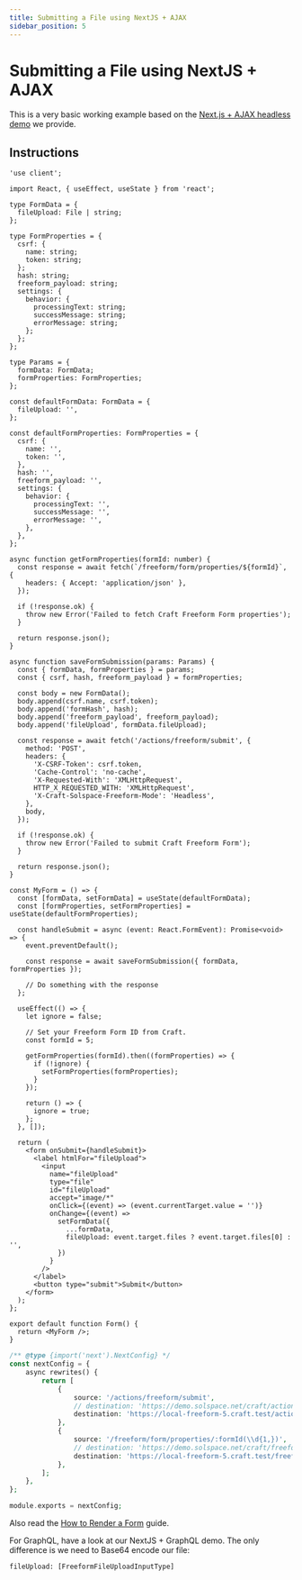 ```yaml
---
title: Submitting a File using NextJS + AJAX
sidebar_position: 5
---
```




# Submitting a File using NextJS + AJAX

This is a very basic working example based on the [Next.js + AJAX headless demo](https://github.com/solspace/craft-freeform-demo-nextjs-ajax) we provide.

## Instructions

```tsx showLineNumbers
'use client';

import React, { useEffect, useState } from 'react';

type FormData = {
  fileUpload: File | string;
};

type FormProperties = {
  csrf: {
    name: string;
    token: string;
  };
  hash: string;
  freeform_payload: string;
  settings: {
    behavior: {
      processingText: string;
      successMessage: string;
      errorMessage: string;
    };
  };
};

type Params = {
  formData: FormData;
  formProperties: FormProperties;
};

const defaultFormData: FormData = {
  fileUpload: '',
};

const defaultFormProperties: FormProperties = {
  csrf: {
    name: '',
    token: '',
  },
  hash: '',
  freeform_payload: '',
  settings: {
    behavior: {
      processingText: '',
      successMessage: '',
      errorMessage: '',
    },
  },
};

async function getFormProperties(formId: number) {
  const response = await fetch(`/freeform/form/properties/${formId}`, {
    headers: { Accept: 'application/json' },
  });

  if (!response.ok) {
    throw new Error('Failed to fetch Craft Freeform Form properties');
  }

  return response.json();
}

async function saveFormSubmission(params: Params) {
  const { formData, formProperties } = params;
  const { csrf, hash, freeform_payload } = formProperties;

  const body = new FormData();
  body.append(csrf.name, csrf.token);
  body.append('formHash', hash);
  body.append('freeform_payload', freeform_payload);
  body.append('fileUpload', formData.fileUpload);

  const response = await fetch('/actions/freeform/submit', {
    method: 'POST',
    headers: {
      'X-CSRF-Token': csrf.token,
      'Cache-Control': 'no-cache',
      'X-Requested-With': 'XMLHttpRequest',
      HTTP_X_REQUESTED_WITH: 'XMLHttpRequest',
      'X-Craft-Solspace-Freeform-Mode': 'Headless',
    },
    body,
  });

  if (!response.ok) {
    throw new Error('Failed to submit Craft Freeform Form');
  }

  return response.json();
}

const MyForm = () => {
  const [formData, setFormData] = useState(defaultFormData);
  const [formProperties, setFormProperties] = useState(defaultFormProperties);

  const handleSubmit = async (event: React.FormEvent): Promise<void> => {
    event.preventDefault();

    const response = await saveFormSubmission({ formData, formProperties });

    // Do something with the response
  };

  useEffect(() => {
    let ignore = false;

    // Set your Freeform Form ID from Craft.
    const formId = 5;

    getFormProperties(formId).then((formProperties) => {
      if (!ignore) {
        setFormProperties(formProperties);
      }
    });

    return () => {
      ignore = true;
    };
  }, []);

  return (
    <form onSubmit={handleSubmit}>
      <label htmlFor="fileUpload">
        <input
          name="fileUpload"
          type="file"
          id="fileUpload"
          accept="image/*"
          onClick={(event) => (event.currentTarget.value = '')}
          onChange={(event) =>
            setFormData({
              ...formData,
              fileUpload: event.target.files ? event.target.files[0] : '',
            })
          }
        />
      </label>
      <button type="submit">Submit</button>
    </form>
  );
};

export default function Form() {
  return <MyForm />;
}
```

```php showLineNumbers
/** @type {import('next').NextConfig} */
const nextConfig = {
    async rewrites() {
        return [
            {
                source: '/actions/freeform/submit',
                // destination: 'https://demo.solspace.net/craft/actions/freeform/submit',
                destination: 'https://local-freeform-5.craft.test/actions/freeform/submit',
            },
            {
                source: '/freeform/form/properties/:formId(\\d{1,})',
                // destination: 'https://demo.solspace.net/craft/freeform/form/properties/:formId(\\d{1,})',
                destination: 'https://local-freeform-5.craft.test/freeform/form/properties/:formId(\\d{1,})',
            },
        ];
    },
};

module.exports = nextConfig;
```

Also read the [How to Render a Form](./graphql#how-to-render-a-form) guide.

<Photo
  img={NextjsFileUpload1Photo}
  alt="Submitting a File using NextJS + AJAX 1"
/>
<Photo
  img={NextjsFileUpload2Photo}
  alt="Submitting a File using NextJS + AJAX 2"
/>
<Photo
  img={NextjsFileUpload3Photo}
  alt="Submitting a File using NextJS + AJAX 3"
/>
<Photo
  img={NextjsFileUpload4Photo}
  alt="Submitting a File using NextJS + AJAX 4"
/>
<Photo
  img={NextjsFileUpload5Photo}
  alt="Submitting a File using NextJS + AJAX 5"
/>

For GraphQL, have a look at our NextJS + GraphQL demo. The only difference is we need to Base64 encode our file:

```graphql showLineNumbers
fileUpload: [FreeformFileUploadInputType]
```

<Photo
  img={NextjsFileUpload6Photo}
  scale="60"
  alt="Submitting a File using NextJS + AJAX 6"
/>
